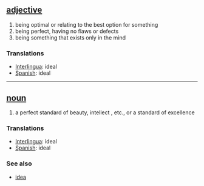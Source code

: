 == [[adjective]] ==
# being optimal or relating to the best option for something
# being perfect, having no flaws or defects
# being something that exists only in the mind

=== Translations ===
*[[Interlingua]]: ideal
*[[Spanish]]: ideal

----

== [[noun]] ==
# a perfect standard of beauty, intellect , etc., or a standard of excellence

=== Translations ===
*[[Interlingua]]: ideal
*[[Spanish]]: ideal

=== See also ===
*[[idea]]